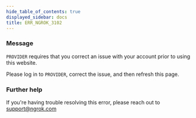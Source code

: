 ```yaml
---
hide_table_of_contents: true
displayed_sidebar: docs
title: ERR_NGROK_3102
---
```




### Message

`PROVIDER` requires that you correct an issue with your account prior to using this website.

Please log in to `PROVIDER`, correct the issue, and then refresh this page.

<ErrorDetails error="err_ngrok_3102" />

### Further help

If you're having trouble resolving this error, please reach out to [support@ngrok.com](mailto:support@ngrok.com?subject=Help%20with%20ERR_NGROK_3102)
